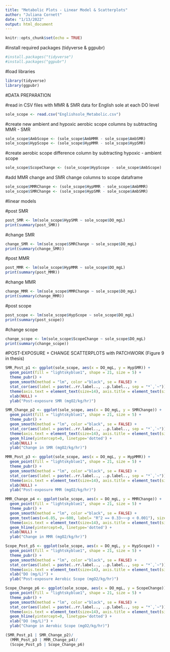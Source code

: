 ```yaml
---
title: "Metabolic Plots - Linear Model & Scatterplots"
author: "Juliana Cornett"
date: "1/13/2022"
output: html_document
---
```


```r
knitr::opts_chunk$set(echo = TRUE)
```

#install required packages (tidyverse & ggpubr)

```r
#install.packages("tidyverse")
#install.packages("ggpubr")
```

#load libraries

```r
library(tidyverse)
library(ggpubr)
```

#DATA PREPARATION

#read in CSV files with MMR & SMR data for English sole at each DO level

```r
sole_scope <- read.csv("Englishsole_Metabolic.csv")
```

#create new ambient and hypoxic aerobic scope columns by subtracting MMR - SMR

```r
sole_scope$AmbScope <- (sole_scope$AmbMMR - sole_scope$AmbSMR)
sole_scope$HypScope <- (sole_scope$HypMMR - sole_scope$HypSMR)
```

#create aerobic scope difference column by subtracting hypoxic - ambient scope

```r
sole_scope$ScopeChange <- (sole_scope$HypScope - sole_scope$AmbScope)
```

#add MMR change and SMR change columns to scope dataframe

```r
sole_scope$MMRChange <- (sole_scope$HypMMR - sole_scope$AmbMMR)
sole_scope$SMRChange <- (sole_scope$HypSMR - sole_scope$AmbSMR)
```

#linear models

#post SMR

```r
post_SMR <- lm(sole_scope$HypSMR ~ sole_scope$DO_mgL)
print(summary(post_SMR))
```

#change SMR

```r
change_SMR <- lm(sole_scope$SMRChange ~ sole_scope$DO_mgL)
print(summary(change_SMR))
```

#post MMR

```r
post_MMR <- lm(sole_scope$HypMMR ~ sole_scope$DO_mgL)
print(summary(post_MMR))
```

#change MMR

```r
change_MMR <- lm(sole_scope$MMRChange ~ sole_scope$DO_mgL)
print(summary(change_MMR))
```

#post scope

```r
post_scope <- lm(sole_scope$HypScope ~ sole_scope$DO_mgL)
print(summary(post_scope))
```

#change scope

```r
change_scope <- lm(sole_scope$ScopeChange ~ sole_scope$DO_mgL)
print(summary(change_scope))
```

#POST-EXPOSURE + CHANGE SCATTERPLOTS with PATCHWORK (Figure 9 in thesis)

```r
SMR_Post_p1 <- ggplot(sole_scope, aes(x = DO_mgL, y = HypSMR)) +
  geom_point(fill = "lightskyblue1", shape = 21, size = 5) +
  theme_pubr() +
  geom_smooth(method = "lm", color ="black", se = FALSE) +
  stat_cor(aes(label = paste(..rr.label.., ..p.label.., sep = "*`,`~")), label.x.npc = "left", label.y.npc = "top", size=6, face="bold") +
  theme(axis.text = element_text(size=14), axis.title = element_text(size=16, face="bold")) + 
  xlab(NULL) +
  ylab("Post-exposure SMR (mgO2/kg/hr)")

SMR_Change_p2 <- ggplot(sole_scope, aes(x = DO_mgL, y = SMRChange)) +
  geom_point(fill = "lightskyblue1", shape = 21, size = 5) +
  theme_pubr() +
  geom_smooth(method = "lm", color ="black", se = FALSE) +
  stat_cor(aes(label = paste(..rr.label.., ..p.label.., sep = "*`,`~")), label.x = 5.5, label.y.npc = "bottom", size=6, face="bold") +
  theme(axis.text = element_text(size=14), axis.title = element_text(size=16, face="bold")) +
  geom_hline(yintercept=0, linetype='dotted') + 
  xlab(NULL) +
  ylab("Change in SMR (mgO2/kg/hr)")

MMR_Post_p3 <- ggplot(sole_scope, aes(x = DO_mgL, y = HypMMR)) +
  geom_point(fill = "lightskyblue1", shape = 21, size = 5) +
  theme_pubr() +
  geom_smooth(method = "lm", color ="black", se = FALSE) +
  stat_cor(aes(label = paste(..rr.label.., ..p.label.., sep = "*`,`~")), label.x.npc = "left", label.y.npc = "top", size=6, face="bold") +
  theme(axis.text = element_text(size=14), axis.title = element_text(size=16, face="bold")) + 
  xlab(NULL) +
  ylab("Post-exposure MMR (mgO2/kg/hr)")

MMR_Change_p4 <- ggplot(sole_scope, aes(x = DO_mgL, y = MMRChange)) +
  geom_point(fill = "lightskyblue1", shape = 21, size = 5) +
  theme_pubr() +
  geom_smooth(method = "lm", color ="black", se = FALSE) +
  geom_text(aes(x=6.85, y=-600, label= "R^2 == 0.33~~~p < 0.001"), size=6, parse = TRUE) +
  theme(axis.text = element_text(size=14), axis.title = element_text(size=16, face="bold")) +
  geom_hline(yintercept=0, linetype='dotted') + 
  xlab(NULL) +
  ylab("Change in MMR (mgO2/kg/hr)")

Scope_Post_p5 <- ggplot(sole_scope, aes(x = DO_mgL, y = HypScope)) +
  geom_point(fill = "lightskyblue1", shape = 21, size = 5) +
  theme_pubr() +
  geom_smooth(method = "lm", color ="black", se = FALSE) +
  stat_cor(aes(label = paste(..rr.label.., ..p.label.., sep = "*`,`~")), label.x.npc = "left", label.y.npc = "top", size=6, face="bold") +
  theme(axis.text = element_text(size=14), axis.title = element_text(size=16, face="bold")) + 
  xlab("DO (mg/L)") +
  ylab("Post-exposure Aerobic Scope (mgO2/kg/hr)")

Scope_Change_p6 <- ggplot(sole_scope, aes(x = DO_mgL, y = ScopeChange)) +
  geom_point(fill = "lightskyblue1", shape = 21, size = 5) +
  theme_pubr() +
  geom_smooth(method = "lm", color ="black", se = FALSE) +
  stat_cor(aes(label = paste(..rr.label.., ..p.label.., sep = "*`,`~")), label.x = 5.5, label.y.npc = "bottom", size=6, face="bold") +
  theme(axis.text = element_text(size=14), axis.title = element_text(size=16, face="bold")) +
  geom_hline(yintercept=0, linetype='dotted') + 
  xlab("DO (mg/L)") +
  ylab("Change in Aerobic Scope (mgO2/kg/hr)")

(SMR_Post_p1 | SMR_Change_p2)/
  (MMR_Post_p3 | MMR_Change_p4)/
  (Scope_Post_p5 | Scope_Change_p6)
```
